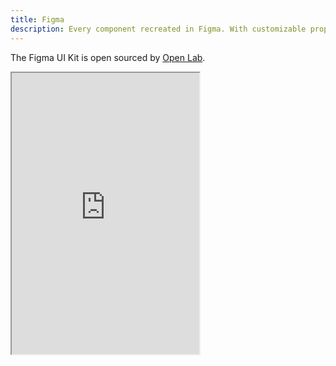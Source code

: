 ```yaml
---
title: Figma
description: Every component recreated in Figma. With customizable props, typography and icons.
---
```


The Figma UI Kit is open sourced by [Open Lab](https://github.com/OpenLab-dev).

<div className="w-full mt-4 aspect-video">
  <iframe
    src="https://embed.figma.com/file/1354464067434498042/hf_embed?community_viewer=true&embed_host=fastma&fuid=1338616720486870221&hub_file_id=1354464067434498042&kind=file&viewer=1"
    className="overflow-hidden rounded-large border w-full"
    height="450"
    allowfullscreen
  />
</div>

## Grab a copy

https://www.figma.com/community/file/1354464067434498042
